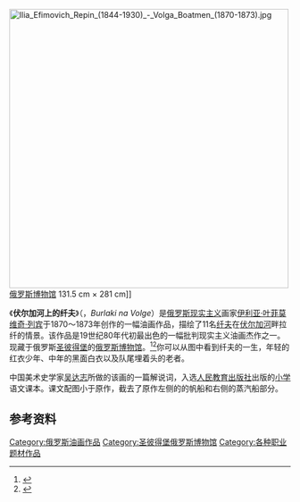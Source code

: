 [[File:Ilia_Efimovich_Repin_(1844-1930)_-_Volga_Boatmen_(1870-1873).jpg|500px]][[俄罗斯博物馆|俄罗斯博物馆]] 131.5 cm × 281 cm]]

《'''伏尔加河上的纤夫'''》（{{lang-ru|Бурлаки на Волге}}，''Burlaki na Volge''）是[[俄罗斯|俄罗斯]][[社会现实主义|现实主义]]画家[[伊利亚·叶菲莫维奇·列宾|伊利亚·叶菲莫维奇·列宾]]于1870～1873年创作的一幅油画作品，描绘了11名[[纤夫|纤夫]]在[[伏尔加河|伏尔加河]]畔拉纤的情景。该作品是19世纪80年代初最出色的一幅批判现实主义油画杰作之一。现藏于俄罗斯[[圣彼得堡|圣彼得堡]]的[[俄罗斯博物馆|俄罗斯博物馆]]。<ref>{{cite web | language = zh-cn | publisher = 中新网云南频道 | title = 圣彼得堡俄罗斯博物馆 《伏尔加河上的纤夫》 | url = http://www.yn.chinanews.com/pub/special/2011/1213/6067.html | date = 2011-12-13 | accessdate = 2013-12-09 | archive-date = 2017-04-25 | archive-url = https://web.archive.org/web/20170425062805/http://www.yn.chinanews.com/pub/special/2011/1213/6067.html | dead-url = no }}</ref><ref>{{cite web | language = zh-cn | publisher = 美术报 | title = 俄国批判现实主义绘画主要的代表作之一——伏尔加河上的纤夫 | url = http://zjdaily.zjol.com.cn/msb/html/2006-11/04/content_11768.htm | date = 2006-11-04 | accessdate = 2013-12-09 | archive-date = 2016-03-04 | archive-url = https://web.archive.org/web/20160304192047/http://zjdaily.zjol.com.cn/msb/html/2006-11/04/content_11768.htm | dead-url = no }}</ref>你可以从图中看到纤夫的一生，年轻的红衣少年、中年的黑面白衣以及队尾埋着头的老者。

中国美术史学家[[吴达志|吴达志]]所做的该画的一篇解说词，入选[[人民教育出版社|人民教育出版社]]出版的[[小学|小学]]语文课本。课文配图小于原作，截去了原作左侧的的帆船和右侧的蒸汽船部分。

==参考资料==
{{reflist}}

[[Category:俄罗斯油画作品|Category:俄罗斯油画作品]]
[[Category:圣彼得堡俄罗斯博物馆|Category:圣彼得堡俄罗斯博物馆]]
[[Category:各种职业题材作品|Category:各种职业题材作品]]